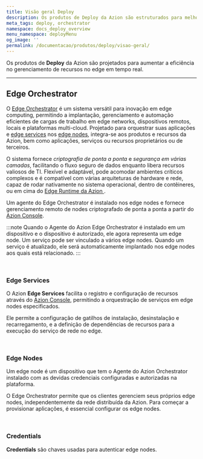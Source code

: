 ```yaml
---
title: Visão geral Deploy
description: Os produtos de Deploy da Azion são estruturados para melhorar a eficiência no gerenciamento de recursos no edge em tempo real.
meta_tags: deploy, orchestrator
namespace: docs_deploy_overview
menu_namespace: deployMenu
og_image: ''
permalink: /documentacao/produtos/deploy/visao-geral/
---
```



Os produtos de **Deploy** da Azion são projetados para aumentar a eficiência no gerenciamento de recursos no edge em tempo real.

---

## Edge Orchestrator

O [Edge Orchestrator](/pt-br/documentacao/produtos/deploy/edge-orchestrator/) é um sistema versátil para inovação em edge computing, permitindo a implantação, gerenciamento e automação eficientes de cargas de trabalho em edge networks, dispositivos remotos, locais e plataformas multi-cloud. Projetado para orquestrar suas aplicações e [edge services](/pt-br/documentacao/produtos/deploy/edge-orchestrator/edge-services/) nos [edge nodes](/pt-br/documentacao/produtos/deploy/edge-orchestrator/edge-node/), integra-se aos produtos e recursos da Azion, bem como aplicações, serviços ou recursos proprietários ou de terceiros.

O sistema fornece *criptografia de ponta a ponta* e *segurança em várias camadas*, facilitando o fluxo seguro de dados enquanto libera recursos valiosos de TI. Flexível e adaptável, pode acomodar ambientes críticos complexos e é compatível com várias arquiteturas de hardware e rede, capaz de rodar nativamente no sistema operacional, dentro de contêineres, ou em cima do [Edge Runtime da Azion ](/pt-br/documentacao/devtools/runtime/visao-geral/).

Um agente do Edge Orchestrator é instalado nos edge nodes e fornece gerenciamento remoto de nodes criptografado de ponta a ponta a partir do [Azion Console](/pt-br/documentacao/produtos/guias/como-acessar-o-rtm/).

:::note 
Quando o Agente do Azion Edge Orchestrator é instalado em um dispositivo e o dispositivo é autorizado, ele agora representa um edge node. Um serviço pode ser vinculado a vários edge nodes. Quando um serviço é atualizado, ele será automaticamente implantado nos edge nodes aos quais está relacionado.
:::

<LinkButton outlined link="/documentacao/produtos/deploy/edge-orchestrator/" label="saiba mais sobre o edge orchestrator" variant="secondary" target="_blank" />
<br />
<LinkButton outlined link="/pt-br/documentacao/produtos/guias/deploy/instalar-orchestrator-agent/" label="consulte o guia de instalação do edge orchestrator agent" variant="secondary" target="_blank" />

### Edge Services

O Azion **Edge Services** facilita o registro e configuração de recursos através do [Azion Console](/pt-br/documentacao/produtos/guias/como-acessar-o-rtm/), permitindo a orquestração de serviços em edge nodes especificados.

Ele permite a configuração de gatilhos de instalação, desinstalação e recarregamento, e a definição de dependências de recursos para a execução do serviço de rede no edge.

<LinkButton outlined link="/pt-br/documentacao/produtos/deploy/edge-orchestrator/edge-services/" label="saiba mais sobre edge services" variant="secondary" target="_blank" />
<br />
<LinkButton outlined link="/pt-br/documentacao/produtos/guias/deploy/criar-edge-service/" label="consulte o guia para criar um edge service" variant="secondary" target="_blank" />

### Edge Nodes

Um edge node é um dispositivo que tem o Agente do Azion Orchestrator instalado com as devidas credenciais configuradas e autorizadas na plataforma.

O Edge Orchestrator permite que os clientes gerenciem seus próprios edge nodes, independentemente da rede distribuída da Azion. Para começar a provisionar aplicações, é essencial configurar os edge nodes.

<LinkButton outlined link="/pt-br/documentacao/produtos/deploy/edge-orchestrator/edge-node/" label="saiba mais sobre edge nodes" variant="secondary" target="_blank" />
<br />
<LinkButton outlined link="/pt-br/documentacao/produtos/guias/deploy/autorizar-edge-node/" label="consulte o guia para autorizar um edge node" variant="secondary" target="_blank" />

### Credentials

**Credentials** são chaves usadas para autenticar edge nodes.

<LinkButton outlined link="/pt-br/documentacao/produtos/deploy/credenciais/" label="saiba mais sobre as credenciais" variant="secondary" target="_target=_blank" />
<br />
<LinkButton outlined link="/pt-br/documentacao/produtos/guias/deploy/gerar-credentials/" label="consulte o guia de criação de credenciais" variant="secondary" target="_blank" />
